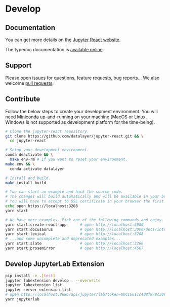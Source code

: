 # Develop

## Documentation

You can get more details on the [Jupyter React website](https://jupyter-react.datalayer.tech).

The typedoc documentation is [available online](https://typedoc.datalayer.tech/datalayer/jupyter-react/0.0.24/index.html).

## Support

Please open [issues](https://github.com/datalayer/jupyter-react/issues) for questions, feature requests, bug reports... We also welcome [pull requests](https://github.com/datalayer/jupyter-react/pulls).

## Contribute

Follow the below steps to create your development environment. You will need [Miniconda](https://docs.conda.io/en/latest/miniconda.html) up-and-running on your machine (MacOS or Linux, Windows is not supported as development platform for the time-being).

```bash
# Clone the jupyter-react repository.
git clone https://github.com/datalayer/jupyter-react.git && \
  cd jupyter-react
```

```bash
# Setup your development environment.
conda deactivate && \
  make env-rm # If you want to reset your environment.
make env && \
  conda activate datalayer
```

```bash
# Install and build.
make install build
```

```bash
# You can start an example and hack the source code.
# The changes will build automatically and will be available in your browser.
# You will have to accept to SSL certificate in your browser the first time.
echo open https://localhost:3208
yarn start
```

```bash
# We have more examples. Pick one of the following commands and enjoy.
yarn start:create-react-app      # open http://localhost:3000
yarn start:docusaurus            # open http://localhost:3000/docs/intro
yarn start:lexical               # open http://localhost:3208
# ...and some uncomplete and deprecated examples...
yarn start:slate                 # open http://localhost:3266
yarn start:prosemirror           # open http://localhost:4567
```

## Develop JupyterLab Extension

```bash
pip install -e .[test]
jupyter labextension develop . --overwrite
jupyter labextension list
jupyter server extension list
# open http://localhost:8686/api/jupyter/lab?token=60c1661cc408f978c309d04157af55c9588ff9557c9380e4fb50785750703da6
yarn jupyterlab
```
